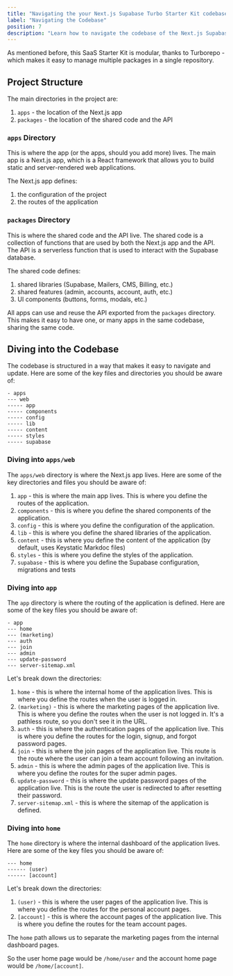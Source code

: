 ```yaml
---
title: "Navigating the your Next.js Supabase Turbo Starter Kit codebase"
label: "Navigating the Codebase"
position: 7
description: "Learn how to navigate the codebase of the Next.js Supabase Turbo Starter Kit. Understand the project structure and how to update the codebase."
---
```


As mentioned before, this SaaS Starter Kit is modular, thanks to Turborepo - which makes it easy to manage multiple packages in a single repository.

## Project Structure

The main directories in the project are:
1. `apps` - the location of the Next.js app
2. `packages` - the location of the shared code and the API

### `apps` Directory

This is where the app (or the apps, should you add more) lives. The main app is a Next.js app, which is a React framework that allows you to build static and server-rendered web applications.

The Next.js app defines:

1. the configuration of the project
2. the routes of the application

### `packages` Directory

This is where the shared code and the API live. The shared code is a collection of functions that are used by both the Next.js app and the API. The API is a serverless function that is used to interact with the Supabase database.

The shared code defines:

1. shared libraries (Supabase, Mailers, CMS, Billing, etc.)
2. shared features (admin, accounts, account, auth, etc.)
3. UI components (buttons, forms, modals, etc.)

All apps can use and reuse the API exported from the `packages` directory. This makes it easy to have one, or many apps in the same codebase, sharing the same code.

## Diving into the Codebase

The codebase is structured in a way that makes it easy to navigate and update. Here are some of the key files and directories you should be aware of:

```
- apps
--- web
----- app
----- components
----- config
----- lib
----- content
----- styles
----- supabase
```


### Diving into `apps/web`

The `apps/web` directory is where the Next.js app lives. Here are some of the key directories and files you should be aware of:

1. `app` - this is where the main app lives. This is where you define the routes of the application.
2. `components` - this is where you define the shared components of the application.
3. `config` - this is where you define the configuration of the application.
4. `lib` - this is where you define the shared libraries of the application.
5. `content` - this is where you define the content of the application (by default, uses Keystatic Markdoc files)
6. `styles` - this is where you define the styles of the application.
7. `supabase` - this is where you define the Supabase configuration, migrations and tests

### Diving into `app`

The `app` directory is where the routing of the application is defined. Here are some of the key files you should be aware of:

```
- app
--- home
--- (marketing)
--- auth
--- join
--- admin
--- update-password
--- server-sitemap.xml
```

Let's break down the directories:

1. `home` - this is where the internal home of the application lives. This is where you define the routes when the user is logged in.
2. `(marketing)` - this is where the marketing pages of the application live. This is where you define the routes when the user is not logged in. It's a pathless route, so you don't see it in the URL.
3. `auth` - this is where the authentication pages of the application live. This is where you define the routes for the login, signup, and forgot password pages.
4. `join` - this is where the join pages of the application live. This route is the route where the user can join a team account following an invitation.
5. `admin` - this is where the admin pages of the application live. This is where you define the routes for the super admin pages.
6. `update-password` - this is where the update password pages of the application live. This is the route the user is redirected to after resetting their password.
7. `server-sitemap.xml` - this is where the sitemap of the application is defined.

### Diving into `home`

The `home` directory is where the internal dashboard of the application lives. Here are some of the key files you should be aware of:

```
--- home
------ (user)
------ [account]
```

Let's break down the directories:

1. `(user)` - this is where the user pages of the application live. This is where you define the routes for the personal account pages.
2. `[account]` - this is where the account pages of the application live. This is where you define the routes for the team account pages.

The `home` path allows us to separate the marketing pages from the internal dashboard pages.

So the user home page would be `/home/user` and the account home page would be `/home/[account]`.





